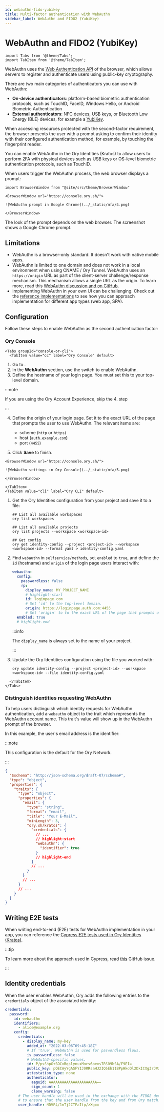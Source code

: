 ```yaml
---
id: webauthn-fido-yubikey
title: Multi-factor authentication with WebAuthn
sidebar_label: WebAuthn and FIDO2 (YubiKey)
---
```


# WebAuthn and FIDO2 (YubiKey)

```mdx-code-block
import Tabs from '@theme/Tabs';
import TabItem from '@theme/TabItem';
```

WebAuthn uses the [Web Authentication API](https://developer.mozilla.org/en-US/docs/Web/API/Web_Authentication_API) of the
browser, which allows servers to register and authenticate users using public-key cryptography.

There are two main categories of authenticators you can use with WebAuthn:

- **On-device authenticators**: platform-based biometric authentication protocols, such as TouchID, FaceID, Windows Hello, or
  Android Biometric Authentication
- **External authenticators**: NFC devices, USB keys, or Bluetooth Low Energy (BLE) devices, for example a
  [YubiKey](https://www.yubico.com/why-yubico/how-the-yubikey-works/).

When accessing resources protected with the second-factor requirement, the browser presents the user with a prompt asking to
confirm their identity with their configured authentication method, for example, by touching the fingerprint reader.

You can enable WebAuthn in the Ory Identities (Kratos) to allow users to perform 2FA with physical devices such as USB keys or
OS-level biometric authentication protocols, such as TouchID.

When users trigger the WebAuthn process, the web browser displays a prompt:

```mdx-code-block
import BrowserWindow from "@site/src/theme/BrowserWindow"

<BrowserWindow url="https://console.ory.sh/">

![WebAuthn prompt in Google Chrome](../_static/mfa/4.png)

</BrowserWindow>
```

The look of the prompt depends on the web browser. The screenshot shows a Google Chrome prompt.

## Limitations

- WebAuthn is a browser-only standard. It doesn't work with native mobile apps.
- WebAuthn is limited to one domain and does not work in a local environment when using CNAME / Ory Tunnel. WebAuthn uses an
  `https://origin` URL as part of the client-server challenge/response mechanism. This mechanism allows a single URL as the
  origin. To learn more, read this [WebAuthn discussion and on GitHub](https://github.com/w3c/webauthn/issues/1372).
- Implementing WebAuthn in your own UI can be challenging. Check out the
  [reference implementations](../bring-your-own-ui/20_configure-ory-to-use-your-ui.mdx#reference-implementations-and-examples) to
  see how you can approach implementation for different app types (web app, SPA).

## Configuration

Follow these steps to enable WebAuthn as the second authentication factor:

### Ory Console

```mdx-code-block
<Tabs groupId="console-or-cli">
  <TabItem value="oc" label="Ory Console" default>
```

1. Go to <ConsoleLink route="project.mfa" />.
2. In the **WebAuthn** section, use the switch to enable WebAuthn.
3. Define the hostname of your login page. You must set this to your top-level domain.

:::note

If you are using the Ory Account Experience, skip the 4. step

:::

4. Define the origin of your login page. Set it to the exact URL of the page that prompts the user to use WebAuthn. The relevant
   items are:
   - scheme (`http` or `https`)
   - host (`auth.example.com`)
   - port (`4455`)

5. Click **Save** to finish.

```mdx-code-block
<BrowserWindow url="https://console.ory.sh/">

![WebAuthn settings in Ory Console](../_static/mfa/5.png)

</BrowserWindow>
```

```mdx-code-block
</TabItem>
<TabItem value="cli" label="Ory CLI" default>
```

1. Get the Ory Identities configuration from your project and save it to a file:

   ```shell
   ## List all available workspaces
   ory list workspaces

   ## List all available projects
   ory list projects --workspace <workspace-id>

   ## Get config
   ory get identity-config --project <project-id> --workspace <workspace-id> --format yaml > identity-config.yaml
   ```

2. Find `webauthn` in `selfservice/methods`, set `enabled` to `true`, and define the `id` (hostname) and `origin` of the login
   page users interact with:

   ```yaml title="identity-config.yaml"
   webauthn:
     config:
       passwordless: false
       rp:
         display_name: MY_PROJECT_NAME
         # highlight-start
         id: loginpage.com
         # Set 'id' to the top-level domain.
         origin: https://loginpage.auth.com:4455
         # Set 'origin' to to the exact URL of the page that prompts user to use WebAuthn. You must include the scheme, host, and port.
     enabled: true
     # highlight-end
   ```

   :::info

   The `display_name` is always set to the name of your project.

   :::

3. Update the Ory Identities configuration using the file you worked with:

   ```shell
   ory update identity-config --project <project-id> --workspace <workspace-id> --file identity-config.yaml
   ```

```mdx-code-block
  </TabItem>
</Tabs>
```

### Distinguish identities requesting WebAuthn

To help users distinguish which identity requests for WebAuthn authentication, add a `webauthn` object to the trait which
represents the WebAuthn account name. This trait's value will show up in the WebAuthn prompt of the browser.

In this example, the user's email address is the identifier:

:::note

This configuration is the default for the Ory Network.

:::

```json title="sample identity schema"
{
  "$schema": "http://json-schema.org/draft-07/schema#",
  "type": "object",
  "properties": {
    "traits": {
      "type": "object",
      "properties": {
        "email": {
          "type": "string",
          "format": "email",
          "title": "Your E-Mail",
          "minLength": 3,
          "ory.sh/kratos": {
            "credentials": {
              // ...
              // highlight-start
              "webauthn": {
                "identifier": true
              }
              // highlight-end
            }
            // ...
          }
        }
        // ...
      }
      // ...
    }
  }
}
```

## Writing E2E tests

When writing end-to-end (E2E) tests for WebAuthn implementation in your app, you can reference the
[Cypress E2E tests used in Ory Identities (Kratos)](https://github.com/ory/kratos/blob/fc2cecfbeab811aa1a851f953b6bc2a4c119c412/test/e2e/cypress/integration/profiles/mfa/webauthn.spec.ts).

:::tip

To learn more about the approach used in Cypress, read
[this](https://github.com/cypress-io/cypress/issues/6991#issuecomment-612888645) GitHub issue.

:::

## Identity credentials

When the user enables WebAuthn, Ory adds the following entries to the `credentials` object of the associated identity:

```yaml
credentials:
  password:
    id: webauthn
    identifiers:
      - alice@example.org
    config:
      credentials:
        - display_name: my-key
          added_at: "2022-03-06T09:45:18Z"
          # If 'true', WebAuthn is used for paswordless flows.
          is_passwordless: false
          # WebAuth2-specific values.
          id: P/psShpG+SOCxBqslynuxMors6oexs7RS09bSA/F9EI=
          public_key: pQECAyYgASFYIJ0RRsaHJ2IQ6Eh11BPpHkdOl2DkICXg3rJVxSHQAsklIlgga0Tt2PqLlg/baAl20Y64JCllE71jDG+XzHfN6FT/S9I=
          attestation_type: none
          authenticator:
            aaguid: AAAAAAAAAAAAAAAAAAAAAA==
            sign_count: 1
            clone_warning: false
      # The user handle will be used in the exchange with the FIDO2 device
      # to ensure that the user handle from the key and from Ory match.
      user_handle: NDVP4/1nTj2CTFaItp/zXg==
```
